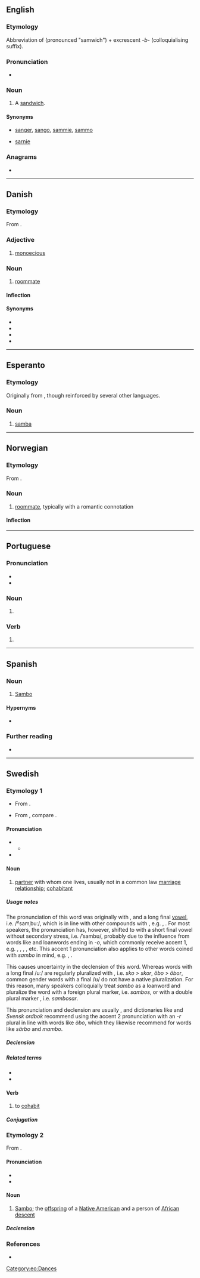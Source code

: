 {{also|Sambo}}
==English==

===Etymology===
Abbreviation of {{m|en|sandwich}} (pronounced "samwich") + excrescent ''-b-'' {{suffix|en||-o}} (colloquialising suffix).

===Pronunciation===
* {{audio|en|en-au-sambo.ogg|Audio (AU)}}

===Noun===
{{en-noun}}
{{wikipedia|Sandwich}}

# {{lb|en|Ireland|Australia|slang}} A [[sandwich]].

====Synonyms====
* {{qualifier|Australia|informal}} [[sanger]], [[sango]], [[sammie]], [[sammo]]
* {{qualifier|UK|informal}} [[sarnie]]

===Anagrams===
* {{anagrams|en|a=abmos|Bosma|MOABs|MOBAs|ambos|bomas}}

----

==Danish==

===Etymology===
From {{prefix|da|sam|bo|gloss1=together|gloss2=live, reside}}.

===Adjective===
{{da-adj}}

# {{lb|da|botany}} [[monoecious]]

===Noun===
{{da-noun|en|er}}

# [[roommate]]

====Inflection====
{{da-noun-infl|en|er}}

====Synonyms====
* {{l|da|kontubernal}}
* {{l|da|slof}}
* {{l|da|roomie}}
* {{l|da|roommate}}

----

==Esperanto==

===Etymology===
Originally from {{etyl|pt|eo}}, though reinforced by several other languages.

===Noun===
{{eo-head}}

# [[samba]]

[[Category:eo:Dances]]

----

==Norwegian==

===Etymology===
From {{prefix|no|sam|bo|gloss1=together|gloss2=live, reside}}.

===Noun===
{{no-noun|en|er}}

# [[roommate]], typically with a romantic connotation

====Inflection====
{{no-noun-infl|en|er}}

----

==Portuguese==

===Pronunciation===
{{pt-IPA}}
* {{hyph|pt|sam|bo}}
* {{rhymes|pt|ɐ̃bu}}

===Noun===
{{pt-noun|m|-}}

# {{lb|pt|martial arts}} {{l|en|Sambo}} {{gloss|a Russian martial art}}

===Verb===
{{head|pt|verb form}}

# {{pt-verb-form-of|sambar}}

----

==Spanish==

===Noun===
{{es-noun|m|-}}

# [[Sambo]] {{gloss|a Russian martial art}}

====Hypernyms====
* {{l|es|deporte de combate}}

===Further reading===
* {{R:DRAE}}
{{C|es|Sports}}

----

==Swedish==

===Etymology 1===
* {{q|noun}} From {{confix|sv|sam-|-bo|t1=co-|t2=habitant}}.
* {{q|verb}} From {{prefix|sv|sam-|bo|t1=co-|t2=to live}}, compare {{m|sv|sammanbo}}.

====Pronunciation====
* {{IPA|sv|/ˈsambʊ/|qual=noun, sometimes proscribed}}
** {{audio|sv|Sv-sambo.ogg|Audio}}
* {{IPA|sv|/²samˌbuː/|qual=verb, noun}}

====Noun====
{{sv-noun|c}}

# [[partner]] with whom one lives, usually not in a common law [[marriage]] [[relationship]]; [[cohabitant]]

=====Usage notes=====
The pronunciation of this word was originally with {{w|Swedish phonology#Stress and pitch|accent 2}}, {{glossary|secondary stress}} and a long final [[vowel]], i.e. /²samˌbuː/, which is in line with other compounds with {{m|sv|-bo}}, e.g. {{m|sv|öbo|t=islander}}, {{m|sv|stadsbo|t=city dweller}}. For most speakers, the pronunciation has, however, shifted to {{w|Swedish phonology#Stress and pitch|accent 1}} with a short final vowel without secondary stress, i.e. /ˈsambʊ/, probably due to the influence from words like {{m|sv|hambo|t=type of folk dance}} and loanwords ending in ''-o'', which commonly receive accent 1, e.g. {{m|sv|mambo|t=[[mambo]], type of dance}}, {{m|sv|sambo#Etymology 2|sambo|t=[[Sambo]]}}, {{m|sv|tango}}, {{m|sv|mango}}, etc. This accent 1 pronunciation also applies to other words coined with ''sambo'' in mind, e.g. {{m|sv|särbo|t=partner one does not live together with}}, {{m|sv|mambo#Etymology 1|mambo|t=person who lives with their mother}}.

This causes uncertainty in the declension of this word. Whereas {{glossary|common gender}} words with a long final /uː/ are regularly pluralized with {{m|sv|-r}}, i.e. ''sko'' > ''skor'', ''öbo'' > ''öbor'', common gender words with a final /ʊ/ do not have a native pluralization. For this reason, many speakers colloquially treat ''sambo'' as a loanword and pluralize the word with a foreign {{m|sv|-s}} plural marker, i.e. ''sambos'', or with a double plural marker {{m|sv|-sar}}, i.e. ''sambosar''.

This pronunciation and declension are usually {{glossary|proscribed}}, and dictionaries like {{w|Svenska Akademiens ordlista|''SAOL''}} and ''Svensk ordbok'' recommend using the accent 2 pronunciation with an ''-r'' plural in line with words like ''öbo'', which they likewise recommend for words like ''särbo'' and ''mambo''.

=====Declension=====
{{sv-infl-noun-c-r}}
{{sv-noun-irreg-c|sambo|sambon|[[sambos]], [[sambosar]]|sambosarna|definitions=(colloquial, proscribed)}}

=====Related terms=====
* {{l|sv|särbo}}
* {{l|sv|mambo}}

====Verb====
{{sv-verb-reg|sambo|r|dde}}

# to [[cohabit]]

=====Conjugation=====
{{sv-conj-wk|sambo|end=vw|nop=1|nopp=1}}

===Etymology 2===
From {{der|sv|es|zambo}}.

====Pronunciation====
* {{IPA|sv|/ˈsambʊ/}}
* {{rhymes|sv|ambʊ}}

====Noun====
{{sv-noun|c}}

# {{lb|sv|archaic|derogatory}} [[Sambo]]; the [[offspring]] of a [[Native American]] and a person of [[African]] [[descent]]

=====Declension=====
{{sv-infl-noun-c-r}}

===References===
* {{R:svenska.se|so}}